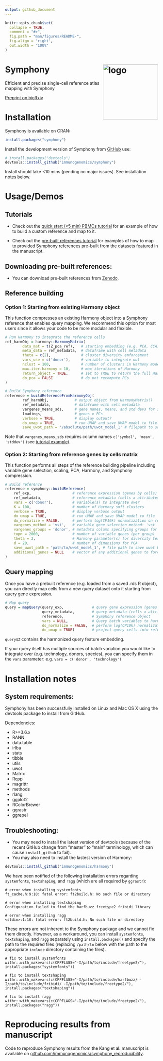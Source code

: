 ```yaml
---
output: github_document
---
```


<!-- README.md is generated from README.Rmd. Please edit that file -->

```r
knitr::opts_chunk$set(
  collapse = TRUE,
  comment = "#>",
  fig.path = "man/figures/README-",
  fig.align = 'right',
  out.width = "100%"
)
```

# Symphony <img src="man/figures/symphony_logo.png" alt="logo" width="181" align="right"/>

<!-- badges: start -->
<!-- badges: end -->

Efficient and precise single-cell reference atlas mapping with Symphony

[Preprint on bioRxiv](https://www.biorxiv.org/content/10.1101/2020.11.18.389189v2)

# Installation

Symphony is available on CRAN:
``` r
install.packages("symphony")
```

Install the development version of Symphony from [GitHub](https://github.com/) use:

``` r
# install.packages("devtools")
devtools::install_github("immunogenomics/symphony")
```
Install should take <10 mins (pending no major issues). See installation notes below.

# Usage/Demos
## Tutorials

* Check out the [quick start (<5 min) PBMCs tutorial](https://github.com/immunogenomics/symphony/blob/main/vignettes/pbmcs_tutorial.ipynb/) for an example of how to build a custom reference and map to it.

* Check out the [pre-built references tutorial](https://github.com/immunogenomics/symphony/blob/main/vignettes/prebuilt_references_tutorial.ipynb) for examples of how to map to provided Symphony references pre-built from the datasets featured in the manuscript.

## Downloading pre-built references: 

* You can download pre-built references from [Zenodo](https://zenodo.org/record/5090425).


## Reference building

### Option 1: Starting from existing Harmony object

This function compresses an existing Harmony object into a Symphony reference that enables query mapping. We recommend this option for most users since it allows your code to be more modular and flexible.

```r

# Run Harmony to integrate the reference cells
ref_harmObj = harmony::HarmonyMatrix(
        data_mat = t(Z_pca_ref),   # starting embedding (e.g. PCA, CCA) of cells
        meta_data = ref_metadata,  # dataframe with cell metadata
        theta = c(2),              # cluster diversity enforcement
        vars_use = c('donor'),     # variable to integrate out
        nclust = 100,              # number of clusters in Harmony model
        max.iter.harmony = 10,     # max iterations of Harmony
        return_object = TRUE,      # set to TRUE to return the full Harmony object
        do_pca = FALSE             # do not recompute PCs
)

# Build Symphony reference
reference = buildReferenceFromHarmonyObj(
        ref_harmObj,            # output object from HarmonyMatrix()
        ref_metadata,           # dataframe with cell metadata
        vargenes_means_sds,     # gene names, means, and std devs for scaling
        loadings,               # genes x PCs
        verbose = TRUE,         # display output?
        do_umap = TRUE,         # run UMAP and save UMAP model to file?
        save_uwot_path = '/absolute/path/uwot_model_1' # filepath to save UMAP model)
```
Note that `vargenes_means_sds` requires column names `c('symbol', 'mean', 'stddev')` (see [tutorial example](https://github.com/immunogenomics/symphony/blob/main/vignettes/pbmcs_tutorial.ipynb/)). 

### Option 2: Starting from reference genes by cells matrix

This function performs all steps of the reference building pipeline including variable gene selection, scaling, PCA, Harmony, and Symphony compression.

```r
# Build reference
reference = symphony::buildReference(
    ref_exp,                   # reference expression (genes by cells)
    ref_metadata,              # reference metadata (cells x attributes)
    vars = c('donor'),         # variable(s) to integrate over
    K = 100,                   # number of Harmony soft clusters
    verbose = TRUE,            # display verbose output
    do_umap = TRUE,            # run UMAP and save UMAP model to file
    do_normalize = FALSE,      # perform log(CP10k) normalization on reference expression
    vargenes_method = 'vst',   # variable gene selection method: 'vst' or 'mvp'
    vargenes_groups = 'donor', # metadata column specifying groups for variable gene selection within each group
    topn = 2000,               # number of variable genes (per group)
    theta = 2,                 # Harmony parameter(s) for diversity term
    d = 20,                    # number of dimensions for PCA
    save_uwot_path = 'path/to/uwot_model_1', # file path to save uwot UMAP model
    additional_genes = NULL    # vector of any additional genes to force include
)

```

## Query mapping
Once you have a prebuilt reference (e.g. loaded from a saved .rds R object), you can directly map cells from a new query dataset onto it starting from query gene expression.

```r
# Map query
query = mapQuery(query_exp,             # query gene expression (genes x cells)
                 query_metadata,        # query metadata (cells x attributes)
                 reference,             # Symphony reference object
                 vars = NULL,           # Query batch variables to harmonize over (NULL treats query as one batch)
                 do_normalize = FALSE,  # perform log(CP10k) normalization on query (set to FALSE if already normalized)
                 do_umap = TRUE)        # project query cells into reference UMAP
```

`query$Z` contains the harmonized query feature embedding.

If your query itself has multiple sources of batch variation you would like to integrate over (e.g. technology, donors, species), you can specify them in the `vars` parameter: e.g. `vars = c('donor', 'technology')`

# Installation notes
## System requirements:

Symphony has been successfully installed on Linux and Mac OS X using the devtools package to install from GitHub. 

Dependencies:

* R>=3.6.x
* RANN
* data.table
* irlba
* stats
* tibble
* utils
* uwot
* Matrix
* Rcpp
* magrittr
* methods
* rlang
* ggplot2
* RColorBrewer
* ggrastr
* ggrepel


## Troubleshooting:

* You may need to install the latest version of devtools (because of the recent GitHub change from "master" to "main" terminology, which can cause `install_github` to fail).
* You may also need to install the lastest version of Harmony:

``` r
devtools::install_github("immunogenomics/harmony")
```

We have been notified of the following installation errors regarding `systemfonts`, `textshaping`, and `ragg` (which are all required by `ggrastr`):
```
# error when installing systemfonts
ft_cache.h:9:10: fatal error: ft2build.h: No such file or directory

# error when installing textshaping
Configuration failed to find the harfbuzz freetype2 fribidi library

# error when installing ragg
<stdin>:1:10: fatal error: ft2build.h: No such file or directory
```

These errors are not inherent to the Symphony package and we cannot fix them directly. However, as a workaround, you can install `systemfonts`, `textshaping`, and `ragg` separately using `install.packages()` and specify the path to the required files (replacing `/path/to` below with the path to the appropriate `include` directory containing the files).

```
# fix to install systemfonts
withr::with_makevars(c(CPPFLAGS="-I/path/to/include/freetype2/"), install.packages("systemfonts"))

# fix to install textshaping
withr::with_makevars(c(CPPFLAGS="-I/path/to/include/harfbuzz/ -I/path/to/include/fribidi/ -I/path/to/include/freetype2/"), install.packages("textshaping"))

# fix to install ragg
withr::with_makevars(c(CPPFLAGS="-I/path/to/include/freetype2/"), install.packages("ragg"))

```

# Reproducing results from manuscript
Code to reproduce Symphony results from the Kang et al. manuscript is available on [github.com/immunogenomics/symphony_reproducibility](https://github.com/immunogenomics/symphony_reproducibility).
